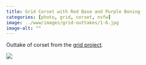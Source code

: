 ```yaml
---
title: Grid Corset with Red Base and Purple Boning
categories: [photo, grid, corset, nsfw]
image: ../www/images/grid-outtakes/1-6.jpg
image-alt: ""
---
```


Outtake of corset from the [grid project](/posts/2025-01-27_grid-project.html).

![](../www/images/grid-outtakes/1-6.jpg)

